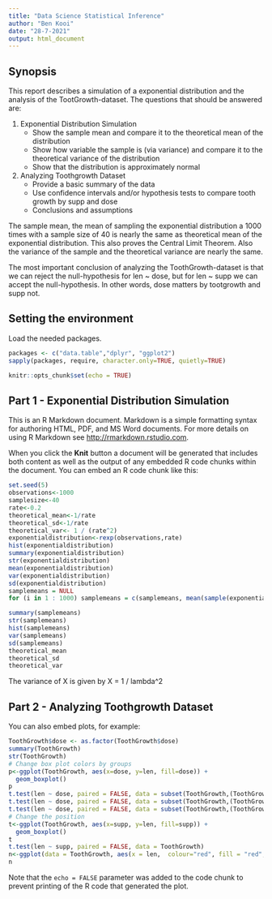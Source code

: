 ```yaml
---
title: "Data Science Statistical Inference"
author: "Ben Kooi"
date: "28-7-2021"
output: html_document
---
```

## Synopsis
This report describes a simulation of a exponential distribution and the analysis of the TootGrowth-dataset.
The questions that should be answered are:

1. Exponential Distribution Simulation
    * Show the sample mean and compare it to the theoretical mean of the distribution
    * Show how variable the sample is (via variance) and compare it to the theoretical variance of the distribution
    * Show that the distribution is approximately normal
2. Analyzing Toothgrowth Dataset
    * Provide a basic summary of the data
    * Use confidence intervals and/or hypothesis tests to compare tooth growth by supp and dose
    * Conclusions and assumptions
    
The sample mean, the mean of sampling the exponential distribution a 1000 times with a sample size of 40 is nearly the same as theoretical mean of the exponential distribution. This also proves the Central Limit Theorem. Also the variance of the sample and the theoretical variance are nearly the same.

The most important conclusion of analyzing the ToothGrowth-dataset is that we can reject the null-hypothesis for len ~ dose, but for len ~ supp we can accept the null-hypothesis. In other words, dose matters by tootgrowth and supp not.
 
## Setting the environment

Load the needed packages.
```r
packages <- c("data.table","dplyr", "ggplot2")
sapply(packages, require, character.only=TRUE, quietly=TRUE)
```

```r
knitr::opts_chunk$set(echo = TRUE)
```

## Part 1 - Exponential Distribution Simulation

This is an R Markdown document. Markdown is a simple formatting syntax for authoring HTML, PDF, and MS Word documents. For more details on using R Markdown see <http://rmarkdown.rstudio.com>.

When you click the **Knit** button a document will be generated that includes both content as well as the output of any embedded R code chunks within the document. You can embed an R code chunk like this:

```r
set.seed(5)
observations<-1000
samplesize<-40
rate<-0.2
theoretical_mean<-1/rate
theoretical_sd<-1/rate
theoretical_var<- 1 / (rate^2)
exponentialdistribution<-rexp(observations,rate)
hist(exponentialdistribution)
summary(exponentialdistribution)
str(exponentialdistribution)
mean(exponentialdistribution)
var(exponentialdistribution)
sd(exponentialdistribution)
samplemeans = NULL
for (i in 1 : 1000) samplemeans = c(samplemeans, mean(sample(exponentialdistribution, samplesize, replace=TRUE)))

summary(samplemeans)
str(samplemeans)
hist(samplemeans)
var(samplemeans)
sd(samplemeans)
theoretical_mean
theoretical_sd
theoretical_var
```
The variance of X is given by
X = 1 / lambda^2



## Part 2 - Analyzing Toothgrowth Dataset

You can also embed plots, for example:

```r
ToothGrowth$dose <- as.factor(ToothGrowth$dose)
summary(ToothGrowth)
str(ToothGrowth)
# Change box plot colors by groups
p<-ggplot(ToothGrowth, aes(x=dose, y=len, fill=dose)) +
  geom_boxplot()
p
t.test(len ~ dose, paired = FALSE, data = subset(ToothGrowth,(ToothGrowth$dose %in% c(0.5, 1))))
t.test(len ~ dose, paired = FALSE, data = subset(ToothGrowth,(ToothGrowth$dose %in% c(0.5, 2))))
t.test(len ~ dose, paired = FALSE, data = subset(ToothGrowth,(ToothGrowth$dose %in% c(1, 2))))
# Change the position
t<-ggplot(ToothGrowth, aes(x=supp, y=len, fill=supp)) +
  geom_boxplot()
t
t.test(len ~ supp, paired = FALSE, data = ToothGrowth)
n<-ggplot(data = ToothGrowth, aes(x = len,  colour="red", fill = "red", alpha=0.1)) + theme(legend.position="none") + geom_density() +  geom_vline(xintercept = median(ToothGrowth$len), size = .75, color = "blue")
n
```


Note that the `echo = FALSE` parameter was added to the code chunk to prevent printing of the R code that generated the plot.
